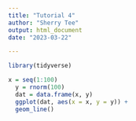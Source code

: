 ```yaml
---
title: "Tutorial 4"
author: "Sherry Tee"
output: html_document
date: "2023-03-22"

---
```

```r
library(tidyverse)
```

```r
x = seq(1:100)
  y = rnorm(100)
  dat = data.frame(x, y)
  ggplot(dat, aes(x = x, y = y)) +
  geom_line()
```

